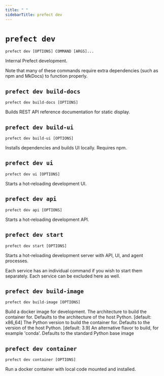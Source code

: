 ```yaml
---
title: " "
sidebarTitle: prefect dev
---
```


# `prefect dev`



```command
prefect dev [OPTIONS] COMMAND [ARGS]...
```



<Info>
Internal Prefect development.

Note that many of these commands require extra dependencies (such as npm and MkDocs)
to function properly.
</Info>








## `prefect dev build-docs`



```command
prefect dev build-docs [OPTIONS]
```



<Info>
Builds REST API reference documentation for static display.
</Info>






<AccordionGroup>




<Accordion title="Options" defaultOpen>

<ResponseField name="--schema-path">
    
</ResponseField>

</Accordion>

</AccordionGroup>



## `prefect dev build-ui`



```command
prefect dev build-ui [OPTIONS]
```



<Info>
Installs dependencies and builds UI locally. Requires npm.
</Info>






<AccordionGroup>




<Accordion title="Options" defaultOpen>

<ResponseField name="--no-install">
    
</ResponseField>

</Accordion>

</AccordionGroup>



## `prefect dev ui`



```command
prefect dev ui [OPTIONS]
```



<Info>
Starts a hot-reloading development UI.
</Info>








## `prefect dev api`



```command
prefect dev api [OPTIONS]
```



<Info>
Starts a hot-reloading development API.
</Info>






<AccordionGroup>




<Accordion title="Options" defaultOpen>

<ResponseField name="--host">
    
</ResponseField>

<ResponseField name="--port">
    
</ResponseField>

<ResponseField name="--log-level">
    
</ResponseField>

<ResponseField name="--services">
    
</ResponseField>

</Accordion>

</AccordionGroup>



## `prefect dev start`



```command
prefect dev start [OPTIONS]
```



<Info>
Starts a hot-reloading development server with API, UI, and agent processes.

Each service has an individual command if you wish to start them separately.
Each service can be excluded here as well.
</Info>






<AccordionGroup>




<Accordion title="Options" defaultOpen>

<ResponseField name="--no-api">
    
</ResponseField>

<ResponseField name="--no-ui">
    
</ResponseField>

</Accordion>

</AccordionGroup>



## `prefect dev build-image`



```command
prefect dev build-image [OPTIONS]
```



<Info>
Build a docker image for development.
</Info>






<AccordionGroup>




<Accordion title="Options" defaultOpen>

<ResponseField name="--arch">
    The architecture to build the container for. Defaults to the architecture of the host Python. [default: x86_64]
</ResponseField>

<ResponseField name="--python-version">
    The Python version to build the container for. Defaults to the version of the host Python. [default: 3.9]
</ResponseField>

<ResponseField name="--flavor">
    An alternative flavor to build, for example 'conda'. Defaults to the standard Python base image
</ResponseField>

<ResponseField name="--dry-run">
    
</ResponseField>

</Accordion>

</AccordionGroup>



## `prefect dev container`



```command
prefect dev container [OPTIONS]
```



<Info>
Run a docker container with local code mounted and installed.
</Info>






<AccordionGroup>




<Accordion title="Options" defaultOpen>

<ResponseField name="--bg">
    
</ResponseField>

<ResponseField name="--name">
    
</ResponseField>

<ResponseField name="--api">
    
</ResponseField>

<ResponseField name="--tag">
    
</ResponseField>

</Accordion>

</AccordionGroup>
